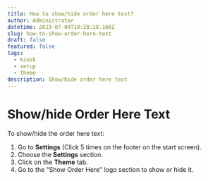 ```yaml
---
title: How to show/hide order here text?
author: Administrator
datetime: 2023-07-04T10:28:28.166Z
slug: how-to-show-order-here-text
draft: false
featured: false
tags:
  - kiosk
  - setup
  - theme
description: Show/hide order here text
---
```




# Show/hide Order Here Text

To show/hide the order here text:

1. Go to **Settings** (Click 5 times on the footer on the start screen).
2. Choose the **Settings** section.
3. Click on the **Theme** tab.
4. Go to the "Show Order Here" logo section to show or hide it.

<img src="/assets/setup-kiosk/76485e3ce905225494087530fbb2d6af.png" alt="" />

